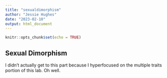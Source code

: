 ```yaml
---
title: "sexualdimorphism"
author: "Jessie Hughes"
date: "2023-02-10"
output: html_document
---
```


```r
knitr::opts_chunk$set(echo = TRUE)
```

## Sexual Dimorphism

I didn't actually get to this part because I hyperfocused on the multiple traits portion of this lab. Oh well.